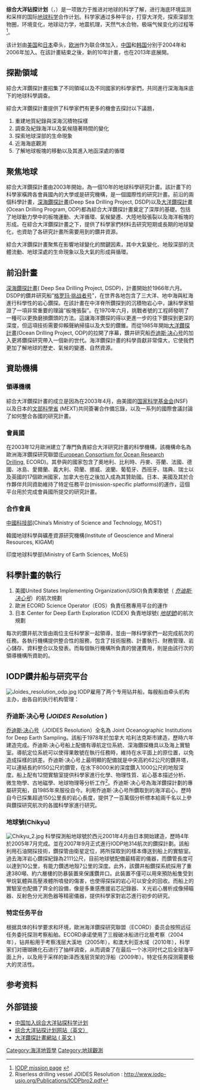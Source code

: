 {{Infobox laboratory
| name             =  整合性大洋钻探计划<br/>（Integrated Ocean Drilling Program）
| native_name      = 
| image            = 
| caption          = 
| latin_name       = 
| motto            = 
| established      =  <!--(required)--> {{start date|2003| | }}
| type             =  <!--Research type (basic, applied, classified, unclassified, …)-->
| budget           = 
| debt             = 
| research_field   = 地质学
| president        = 
| vice-president   = 
| dean             = 
| director         =  <!--or: | directors = -->
| head_label       = 
| head             = 
| faculty          = 
| staff            = 
| students         = 
| alumni           = 
| address          = 
| city             =  <!--(required if location to be displayed)-->
| state            = 
| province         = 
| country          = 
| coor             =  <!--{{coord|LAT|LON|type:landmark|display=inline,title}}-->
| zipcode          = 
| campus           = 
| free_label       = 
| free             = 
| affiliations     = 
| operating_agency = 
| nobel_laureates  =  <!--Number and/or names of Nobel laureates associated with the laboratory/institute-->
| website          =  {{URL|www.iodp.org}}
| logo             = 
| footnotes        = 
}}

'''综合大洋钻探计划'''（{{lang|en|Integrated Ocean Drilling Program}}，'''{{lang|en|IODP}}'''）是一项致力于推进对地球的科学了解，进行海底环境监测和采样的国际[[地球科学|地球科学]]合作计划。科学家通过多种平台，打穿大洋壳，探索深部生物圈，环境变化，地球动力学，地震机理，天然气水合物，极端气候变化的过程等<ref name="IODP Mission Page">[http://www.iodp.org/Mission/ IODP mission page] {{webarchive|url=https://web.archive.org/web/20110507042541/http://www.iodp.org/Mission/ |date=2011-05-07 }}</ref>。

该计划由[[美国|美国]]和[[日本|日本]]牵头，[[欧洲|欧洲]]作为联合体加入，[[中华人民共和国|中国]]和[[韩国|韩国]]分别于2004年和2006年加入。在該計畫結束之後，新的10年計畫{{le|國際海洋探勘計畫|International Ocean Discovery Program}}，也在2013年底展開。

== 探勘領域 ==
綜合大洋鑽探計畫招集了不同領域以及不同國家的科學家們，共同進行深海海床底下的地球科學調查。

綜合大洋鑽探計畫提供了科學家們有更多的機會去探討以下議題，
# 重建地質紀錄與深海沉積物採樣
# 調查及紀錄海洋以及氣候隨著時間的變化
# 探索地球深部的生命現象
# 近海海底觀測
# 了解地球板塊的移動以及其進入地函深處的循環

== 聚焦地球 ==
綜合大洋鑽探計畫由2003年開始，為一個10年的地球科學研究計畫。該計畫下的科學家橫跨各會員國內的大學或是研究機構，是一個國際性的研究計畫。前沿的兩個科學計畫，[[深海鑽探計畫|深海鑽探計畫]](Deep Sea Drilling Project, DSDP)以及[[大洋鑽探計畫|大洋鑽探計畫]](Ocean Drilling Program, ODP)都為綜合大洋鑽探計畫奠定了深厚的基礎。包括了地球動力學中的板塊運動、大洋循環、氣候變遷、大陸地殼張裂以及海洋板塊的形成。在綜合大洋鑽探計畫之下，提供了科學家們材料去研究短期或長期的地球變化，也資助了各研究計畫所需要用到的鑽井資源。

綜合大洋鑽探計畫聚焦在影響地球變化的關鍵因素，其中大氣變化、地殼深部的流體流動、地球深處的生命現象以及大氣的形成與循環。

== 前沿計畫 ==
[[深海钻探计划|深海鑽探計畫]]( Deep Sea Drilling Project, DSDP)，計畫開始於1966年六月。DSDP的鑽井研究船”[[格罗玛·挑战者号|格罗玛·挑战者号]]”，在世界各地包含了三大洋、地中海與紅海進行科學性的岩心鑽探。在該計畫在中洋脊所鑽探到的沉積物岩心中，讓科學家驗證了一項非常重要的理論”板塊張裂”。在1970年六月，挑戰者號的工程師發明了一種可以更換磨損鑽頭的方法。這讓海洋鑽探的得以更進一步的往下鑽探到更深的深度，但這項技術需要仰賴聲納掃描以及大型的鑽錐。而從1985年開始[[大洋鑽探計畫|大洋鑽探計畫]](Ocean Drilling Project, ODP)的拉開了序幕，鑽井研究船[[乔迪斯·决心号|乔迪斯·决心号]]的加入更將鑽探研究帶入一個新的世代。海洋鑽探計畫的科學貢獻非常偉大，它使我們更加了解地球的歷史、氣候的變遷、自然資源。

== 資助機構 ==

=== 領導機構 ===
綜合大洋鑽探計畫的成立是因為在2003年4月，由美國的[[国家科学基金会|国家科学基金会]](NSF) 以及日本的[[文部科學省|文部科學省]] (MEXT)共同簽署合作備忘錄，以及一系列的國際會議討論了如何整合各國的研究計畫。

=== 會員國 ===
在2003年12月歐洲建立了專門負責綜合大洋研究計畫的科學機構，該機構命名為歐洲海洋鑽探研究聯盟([[ECORD|European Consortium for Ocean Research Drilling]], ECORD)。其參與的國家包含了奧地利、比利時、丹麥、芬蘭、法國、德國、冰島、愛爾蘭、義大利、荷蘭、挪威、波蘭、葡萄牙、西班牙、瑞典、瑞士以及英國的17個歐洲國家，加拿大也在之後加入成為其贊助國。日本、美國及其於合作夥伴共同資助維持了特定任務平台(mission-specific platforms)的運作，這個平台用於完成會員國所提交的研究計畫。

=== 合作會員 ===
[[中华人民共和国科学技术部|中國科技部]](China’s Ministry of Science and Technology, MOST)

韓國地球科學與礦產資源研究機構(Institute of Geoscience and Mineral Resources, KIGAM)

印度地球科學部(Ministry of Earth Sciences, MoES)

== 科學計畫的執行 ==
# 美國United States Implementing Organization(USIO)負責果敢號（ ''[[乔迪斯·决心号|乔迪斯·决心号]]''）的航次規劃
# 歐洲 ECORD Science Operator（EOS）負責任務專用平台的運作
# 日本 Center for Deep Earth Exploration (CDEX) 負責地球號( ''[[地球號|地球號]]'')的航次規劃
每次的鑽井航次皆由兩位主任科學家一起領導，並由一隊科學家們一起完成航次的任務。各執行機構提供整合性的服務，包含了技術服務、計畫執行、財務管理、岩心儲存、資料整合以及發表。而每個執行機構所負責的營運費用，則是由該行次的領導機構所資助的。

== IODP鑽井船与研究平台 ==
[[File:Joides_resolution_odp.jpg|thumb]]
IODP雇用了两个专用钻井船，每艘船由牵头机构主办，由各自的执行机构管理：

=== 乔迪斯·决心号 (''JOIDES Resolution'' ) ===
{{main|乔迪斯·决心号}}
[[乔迪斯·决心号|乔迪斯·决心号]]（JOIDES Resolution）全名為 Joint Oceanographic Institutions for Deep Earth Sampling。該船于1978年於加拿大 哈利法克斯市建造，歷時六年建造完成。乔迪斯·决心号船上配備有導航定位系統、深海鑽探機具以及海上實驗室。導航定位系統可以使得果敢號在執行任務時，維持在水平面上的原位置，以免造成採樣的誤差。乔迪斯·决心号上最明顯的配備就是中央高約62公尺的鑽井塔，可以連結長約9150公尺的鑽管，在水下8000米的深度鑽入1000公尺的地殼深度。船上配有12間實驗室提供科學家進行化學、物理性質、岩心基本描述分析、微生物學、古地磁學、地球物理等分析工作<ref>Riserless drilling vessel JOIDES Resolution : http://www.iodp-usio.org/Publications/IODPbro2.pdf</ref>。乔迪斯·决心号為海洋鑽探計劃的專屬研究船，自1985年來服役自今。利用乔迪斯·决心号所鑽取到的海洋岩心，歷時自今已採集超過150公里長的岩心長度，提供了一百萬個分析標本給兩千名以上參與鑽探研究航次的各國科學家進行研究。

=== 地球號(Chikyu) ===
{{main|地球號}}
[[File:Chikyu_2.jpg|thumb]]
科學探測船地球號於西元2001年4月由日本開始建造，歷時4年於2005年7月完成。並在2007年9月正式進行IODP地314航次的鑽探計劃。該船利用石油開採技術，鑽探管由衛星定位，將所探取到的樣本傳送到船上的實驗室。過去海洋岩心鑽探紀錄為2111公尺，目前地球號配備最精密的儀器，而鑽管長度可以達到10公里，有能力鑽透地殼7公里的深度。此外，該鑽井船鑽探系統採用了重達380噸、約六層樓的防暴裝置來保護鑽井口。此裝置不僅可以用來預防船隻受到甲烷氣體與高壓液體所噴發的傷害，也使得探採的岩心可以安全的回收。而船上的實驗室也配備了齊全的設備，像是多重感應援岩芯記錄器、Ｘ光岩心層析成像掃瞄器、反射色分光測色器等精密儀器，提供科學家對岩芯進行初步的研究。

===特定任务平台===
根据具体的科学要求和环境，歐洲海洋鑽探研究聯盟（ECORD）委员会按照远征任务委托探测考察船舶。ECORD承诺使用了三艘破冰船进行北极考察（2004年），钻井船用于考察浅层大溪地（2005年），和澳大利亚水域（2010年），科学家们对珊瑚礁化石进行了抽样调查，从而调查了在最后一个冰河时代之后全球海平面上升，以及用于采样的新泽西浅层货架的浮船（2009年）。特定任务探测需要极大的灵活性。

==参考资料==
{{reflist}}

==外部链接==
*[http://www.iodp.cn/chs/html/2004/07/20040703235307-1.htm 中国加入综合大洋钻探科学计划]{{Dead link|date=2019年6月 |bot=InternetArchiveBot |fix-attempted=yes }}
*[http://www.iodp.org 综合大洋钻探计划网站（英文）] 
*[http://www-odp.tamu.edu/index.html 大洋鑽探計畫網站 ( 英文 )] 

{{Authority control}}

[[Category:海洋地質學|Category:海洋地質學]]
[[Category:地球觀測|Category:地球觀測]]